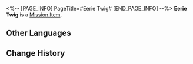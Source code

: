 <%-- [PAGE_INFO]
PageTitle=#Eerie Twig#
[END_PAGE_INFO] --%>
{{Item Infobox
|id          = 140228
|image       = Item Eerie Twig.png
|type        = Mission Item
|invCategory = Missions
|rarity      = 3
|effect      = 
|description = A branch that exudes an eerie aura, it is a rare ingredient in some prescriptions.
}}
{{Description|''"Does this... really have medicinal use?"''}}
'''Eerie Twig''' is a [[Mission Item]].

==Other Languages==
{{Other Languages
|en   = Eerie Twig
|zhs  = 诡异的枝条
|zht  = 詭異的枝條
|ja   = 奇異な枝
|ko   = 괴상한 잔가지
|es   = Rama extraña
|fr   = Brindille étrange
|ru   = Жуткая ветка
|th   = กิ่งก้านประหลาด
|vi   = Cành Cây Kỳ Dị
|de   = Seltsamer Zweig
|id   = Ranting Aneh
|pt   = Galho Macabro
}}

==Change History==
{{Change History|1.2}}